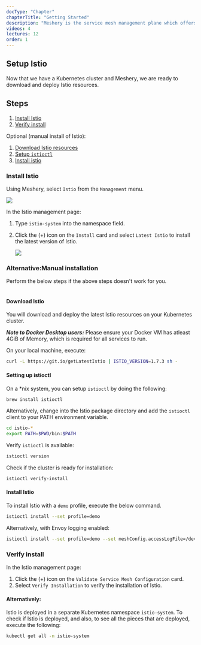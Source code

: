---
docType: "Chapter"
chapterTitle: "Getting Started"
description: "Meshery is the service mesh management plane which offers lifecycle, configuration, and performance management of service meshes and their workloads."
videos: 4
lectures: 12
order: 1
---


<ChapterStyle>

<h2 class="chapter-sub-heading">Setup Istio </h2>

Now that we have a Kubernetes cluster and Meshery, we are ready to download and deploy Istio resources.

<h2 class="chapter-sub-heading">Steps</h2>

1. [Install Istio](#1)
1. [Verify install](#2)

Optional (manual install of Istio):

1. [Download Istio resources](#1.1)
1. [Setup `istioctl`](#1.2)
1. [Install istio](#1.3)

<h3 class="chapter-sub-heading">
  <a name="1">Install Istio</a>
</h3>

Using Meshery, select `Istio` from the `Management` menu.

<a href={IstioAdapter}>
  <img src={IstioAdapter} align="center" />
</a>

In the Istio management page:

1. Type `istio-system` into the namespace field.
1. Click the (+) icon on the `Install` card and select `Latest Istio` to install the latest version of Istio.

   <a href={InstallIstio}>
     <img src={InstallIstio} align="center" />
   </a>

<h3>Alternative:Manual installation</h3>
Perform the below steps if the above steps doesn't work for you.

<br />
<br />

<h4 class="chapter-alt-heading">
  <a name="1.1">Download Istio</a>
</h4>

You will download and deploy the latest Istio resources on your Kubernetes cluster.

**_Note to Docker Desktop users:_** Please ensure your Docker VM has atleast 4GiB of Memory, which is required for all services to run.

On your local machine, execute:

```sh
curl -L https://git.io/getLatestIstio | ISTIO_VERSION=1.7.3 sh -
```

<h4 class="chapter-alt-heading">
  <a name="1.2">Setting up istioctl</a>
</h4>

On a \*nix system, you can setup `istioctl` by doing the following:

```sh
brew install istioctl
```

Alternatively, change into the Istio package directory and add the `istioctl` client to your PATH environment variable.

```sh
cd istio-*
export PATH=$PWD/bin:$PATH
```

Verify `istioctl` is available:

```sh
istioctl version
```

Check if the cluster is ready for installation:

```sh
istioctl verify-install
```

<h4 class="chapter-alt-heading">
  <a name="1.3">Install Istio</a>
</h4>

To install Istio with a `demo` profile, execute the below command.

```sh
istioctl install --set profile=demo
```

Alternatively, with Envoy logging enabled:

```sh
istioctl install --set profile=demo --set meshConfig.accessLogFile=/dev/stdout
```

<h3 class="chapter-sub-heading">
  <a name="2">Verify install</a>
</h3>

In the Istio management page:

1. Click the (+) icon on the `Validate Service Mesh Configuration` card.
1. Select `Verify Installation` to verify the installation of Istio.

<h4 class="chapter-alt-heading">Alternatively:</h4>

Istio is deployed in a separate Kubernetes namespace `istio-system`. To check if Istio is deployed, and also, to see all the pieces that are deployed, execute the following:

```sh
kubectl get all -n istio-system
```

</ChapterStyle>
